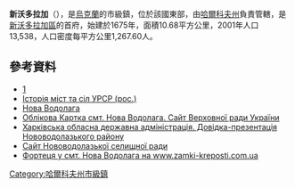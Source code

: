 {{No footnotes|time=2015-09-16T14:35:31+00:00}}
{{coord|49|43|9|N|35|52|34|E|scale:30000_region:UA|display=title}}

'''新沃多拉加'''（{{lang-uk|Нова Водолага}}），是[[烏克蘭|烏克蘭]]的市級鎮，位於該國東部，由[[哈爾科夫州|哈爾科夫州]]負責管轄，是[[新沃多拉加區|新沃多拉加區]]的首府，始建於1675年，面積10.68平方公里，2001年人口13,538，人口密度每平方公里1,267.60人。

==參考資料==
*[http://weather.in.ua/ua/har%27kovskaja/17025] {{Wayback|url=http://weather.in.ua/ua/har%27kovskaja/17025 |date=20160323015806 }}
* [https://web.archive.org/web/20101128023842/http://www.igsu.org.ua/Harkovskja.obl/Novovodolazhskij.rajon/Novaja_Vodolaga.html Історія міст та сіл УРСР (рос.)]
* [http://www.vodolaga.com Нова Водолага] {{Wayback|url=http://www.vodolaga.com/ |date=20201125192141 }}
* [http://gska2.rada.gov.ua/pls/z7502/A005?rdat1=20.10.2003&rf7571=33748 Облікова Картка смт. Нова Водолага. Сайт Верховної ради України]{{dead link|date=2018年3月 |bot=InternetArchiveBot |fix-attempted=yes }}
* [http://www.kharkivoda.gov.ua/show.php?page=novovodolazka Харківська обласна державна адміністрація. Довідка-презентація Нововодолазького району] {{Wayback|url=http://www.kharkivoda.gov.ua/show.php?page=novovodolazka |date=20100523061340 }}
* [https://web.archive.org/web/20180809103116/http://vodolaga.org/ Сайт Нововодолазької селищної ради]
* [http://zamki-kreposti.com.ua/harkovskaya-oblast/krepost-novaja-vodolaga Фортеця у смт. Нова Водолага на www.zamki-kreposti.com.ua] {{Wayback|url=http://zamki-kreposti.com.ua/harkovskaya-oblast/krepost-novaja-vodolaga |date=20200222080904 }} {{ref-ru}}

{{DEFAULTSORT:Нова Водолага}}
[[Category:哈爾科夫州市級鎮|Category:哈爾科夫州市級鎮]]


{{Kharkiv-geo-stub}}